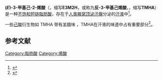 {{chembox
| Verifiedfields = changed
| Watchedfields = changed
| verifiedrevid = 
| Name = ''trans''-3-Methyl-2-hexenoic acid
| ImageFile = Trans-3-methyl-2-hexenoic acid.svg
| ImageName = 
| ImageFile1 = 
| ImageName1 = 
| IUPACName = (''E'')-3-Methylhex-2-enoic acid
| OtherNames = E3M2H<br/>3M2H<br/>TMHA<br/>MHA<br/>C7:2 ([[Fatty_acid#Nomenclature|Lipid numbers]])
|Section1={{Chembox Identifiers
| ChemSpiderID_Ref = {{chemspidercite|correct|chemspider}}
| ChemSpiderID = 4947706
| ChEBI = 144845
| InChI = 1S/C7H12O2/c1-3-4-6(2)5-7(8)9/h5H,3-4H2,1-2H3,(H,8,9)/b6-5+
| InChIKey = NTWSIWWJPQHFTO-AATRIKPKSA-N
| CASNo_Ref = {{cascite|correct|CAS}}
| CASNo = 27960-21-0
| UNII_Ref = {{fdacite|correct|FDA}}
| UNII = Q98FU4WJ65
| PubChem = 6443739	
| StdInChI_Ref = {{stdinchicite|correct|chemspider}}
| StdInChI = 1S/C7H12O2/c1-3-4-6(2)5-7(8)9/h5H,3-4H2,1-2H3,(H,8,9)/b6-5+
| StdInChIKey_Ref = {{stdinchicite|correct|chemspider}}
| StdInChIKey = NTWSIWWJPQHFTO-AATRIKPKSA-N
| SMILES = CCCC(=CC(=O)O)C
  }}
|Section2={{Chembox Properties
| C=7 | H=12 | O=2
| Appearance =
| Density = 0.97 g/cm<sup>3</sup>
| MeltingPtC=−3.4
| BoilingPtC=225.2
| Solubility=
| SolubleOther = 
| Solvent = 
| pKa = 
  }}
|Section3={{Chembox Hazards
| MainHazards =
| FlashPtC = 132
| AutoignitionPtC =
  }}
}}
'''(''E'')-3-甲基己-2-烯酸'''（{{lang-en|(''E'')-3-Methylhex-2-enoic acid}}，缩写'''E3M2H'''，或称为'''反-3-甲基己烯酸'''，{{lang-en|''trans''-3-Methyl-2-hexenoic acid}}，缩写'''TMHA'''）是一种[[不饱和化合物|不饱和]][[短链脂肪酸|短链脂肪酸]]，存在于[[人类|人类]][[腋窝|腋窝]][[顶泌汗腺|顶泌汗腺]]分泌的[[汗液|汗液]]中<ref>{{cite journal | url = http://chemse.oxfordjournals.org/content/31/6/557.full | last1 = Akutsu | journal = Chemical Senses | first1 = T. | volume = 31 | pages = 557–63 | year = 2006 | title = Individual Comparisons of the Levels of (''E'')-3-Methyl-2-Hexenoic Acid, an Axillary Odor–Related Compound, in Japanese | doi = 10.1093/chemse/bjj060 | issue = 6 | pmid = 16690870 | last2 = Sekiguchi | first2 = K | last3 = Ohmori | first3 = T | last4 = Sakurada | first4 = K | doi-access = free | access-date = 2020-10-27 | archive-date = 2012-05-29 | archive-url = https://archive.is/20120529203059/http://chemse.oxfordjournals.org/content/31/6/557.full | dead-url = no }}</ref>。

一些[[己酸|己酸]]衍生物如 TMHA 带有[[家山羊|羊]]膻味 ，TMHA在汗液的味道中占有重要部分<ref>{{cite book | last1 =Sun | pages =308–312 | first1 =Lixing | last2 =Williams | first2 =Wendy A. | last3 =Avalos | first3 =Corinna | year =2005  | title = Human sweaty smell does not affect women's menstrual cycle | doi = 10.1007/0-387-25160-X_34| isbn =978-0-387-25159-2 }}</ref>。

== 参考文献 ==
{{reflist}}

[[Category:脂肪酸|Category:脂肪酸]]
[[Category:烯酸|Category:烯酸]]